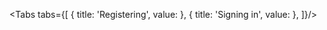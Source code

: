 
<Tabs tabs={[
  { title: 'Registering', value: <SocialAuthList1/> },
  { title: 'Signing in', value: <SocialAuthList2/> },
]}/>
